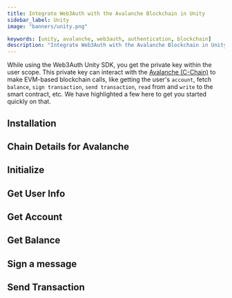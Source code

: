 ```yaml
---
title: Integrate Web3Auth with the Avalanche Blockchain in Unity
sidebar_label: Unity
image: "banners/unity.png"

keywords: [unity, avalanche, web3auth, authentication, blockchain]
description: "Integrate Web3Auth with the Avalanche Blockchain in Unity | Documentation - Web3Auth"
---
```



<SEO
  title="Integrate Web3Auth with the Avalanche Blockchain in Unity"
  description="Integrate Web3Auth with the Avalanche Blockchain in Unity | Documentation - Web3Auth"
  image="https://web3auth.io/docs/banners/avalanche.png"
  slug="/connect-blockchain/evm/avalanche/unity"
/>

While using the Web3Auth Unity SDK, you get the private key within the user scope. This private key
can interact with the [Avalanche (C-Chain)](https://www.avax.network/) to make EVM-based blockchain
calls, like getting the user's `account`, fetch `balance`, `sign transaction`, `send transaction`,
`read` from and `write` to the smart contract, etc. We have highlighted a few here to get you
started quickly on that.

## Installation

<InstallationSnippet />

## Chain Details for Avalanche

<ChainDetailsAvalanche />

## Initialize

<InitialisationSnippet />

## Get User Info

<UserInfoSnippet />

## Get Account

<GetAccountSnippet />

## Get Balance

<GetBalanceSnippet />

## Sign a message

<SignMessageSnippet />

## Send Transaction

<SendTransactionSnippet />
